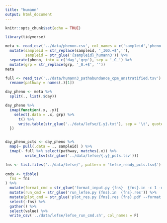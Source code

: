 ```yaml
---
title: "humann"
output: html_document
---
```


```r
knitr::opts_chunk$set(echo = TRUE)
```

```r
library(tidyverse)
```

```r
meta <- read_csv('../data/phenon.csv', col_names = c('sampleid','pheno')) %>% 
  mutate(sampleid = str_replace(sampleid, '_IGO.+$',''),
         sampleid = str_glue('{sampleid}_humann3')) %>% 
  separate(pheno, into = c('day','grp'), sep = '_C_') %>% 
  mutate(grp = str_replace(grp, '_0.+$', ''))
meta
```

```r
full <- read_tsv('../data/humann3_pathabundance_cpm_unstratified.tsv')  %>% 
  rename(pathway = names(.)[1])  

day_pheno <- meta %>% 
  split(., list(.$day))

day_pheno %>% 
  imap(function(.x, .y){
    select(.data = .x, grp) %>% 
      t() %>% 
      write.table(str_glue('../data/lefse/{.y}.txt'), sep = '\t', quote = F, row.names = T, col.names = F)
  })


day_pheno_pcts <- day_pheno %>% 
  map(~ pull(.data = ., sampleid) ) %>% 
  imap(~ full %>% select(pathway, matches(.x)) %>% 
         write_tsv(str_glue('../data/lefse/{.y}_pcts.tsv')))
```
```r
fns <- list.files('../data/lefse/', pattern = 'lefse_ready_pcts.tsv$')
    
cmds <- tibble(
  fns = fns
) %>% 
  mutate(format_cmd = str_glue('format_input.py {fns}  {fns}.in -c 1 -u 2')) %>% 
  mutate(run_cmd = str_glue('run_lefse.py {fns}.in  {fns}.res')) %>% 
  mutate(plot_cmd = str_glue('plot_res.py {fns}.res {fns}.pdf --format pdf  --feature_font_size 4 --width 10 --dpi 300 --title {fns}')) %>% 
  select(-fns) %>% 
  gather() %>% 
  select(value) %>% 
  write_csv('../data/lefse/lefse_run_cmd.sh', col_names = F)
```

